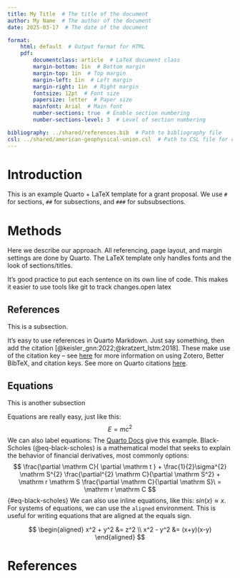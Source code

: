 ```yaml
---
title: My Title  # The title of the document
author: My Name  # The author of the document
date: 2025-03-17  # The date of the document

format:
    html: default  # Output format for HTML
    pdf:
        documentclass: article  # LaTeX document class
        margin-bottom: 1in  # Bottom margin
        margin-top: 1in  # Top margin
        margin-left: 1in  # Left margin
        margin-right: 1in  # Right margin
        fontsize: 12pt  # Font size
        papersize: letter  # Paper size
        mainfont: Arial  # Main font
        number-sections: true  # Enable section numbering
        number-sections-level: 3  # Level of section numbering

bibliography: ../shared/references.bib  # Path to bibliography file
csl: ../shared/american-geophysical-union.csl  # Path to CSL file for citation styling
---
```


# Introduction

This is an example Quarto + LaTeX template for a grant proposal.
We use `#` for sections, `##` for subsections, and `###` for subsubsections.

# Methods

Here we describe our approach.
All referencing, page layout, and margin  settings are done by Quarto.
The LaTeX template only handles fonts and  the look of sections/titles.

It's good practice to put each sentence on its own line of code.
This makes it easier to use tools like git to track changes.open latex

## References

This is a subsection.

It's easy to use references in Quarto Markdown.
Just say something, then add the citation [@keisler_gnn:2022;@kratzert_lstm:2018].
These make use of the citation key -- see [here](https://dossgollin-lab.github.io/lab-guide/posts/2024-08-15-zotero.html) for more information on using Zotero, Better BibTeX, and citation keys.
See more on Quarto citations [here](https://quarto.org/docs/authoring/citations.html).

## Equations

This is another subsection

Equations are really easy, just like this:
$$
E = mc^2
$$
We can also label equations:
The [Quarto Docs](https://quarto.org/docs/authoring/cross-references.html#equations) give this example.
Black-Scholes (@eq-black-scholes) is a mathematical model that seeks to explain the behavior of financial derivatives, most commonly options:
$$
\frac{\partial \mathrm C}{ \partial \mathrm t } + \frac{1}{2}\sigma^{2} \mathrm S^{2}
\frac{\partial^{2} \mathrm C}{\partial \mathrm S^2}
  + \mathrm r \mathrm S \frac{\partial \mathrm C}{\partial \mathrm S}\ =
  \mathrm r \mathrm C 
$$ {#eq-black-scholes}
We can also use inline equations, like this: $sin(x) \approx x$.
For systems of equations, we can use the `aligned` environment.
This is useful for writing equations that are aligned at the equals sign.

$$
\begin{aligned}
x^2 + y^2 &= z^2 \\
x^2 - y^2 &= (x+y)(x-y)
\end{aligned}
$$

# References {.unnumbered}

::: {#refs}
:::